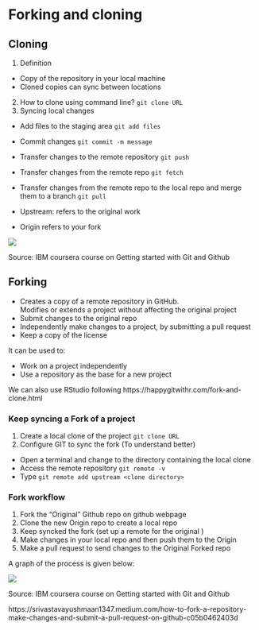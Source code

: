 
# Forking and cloning

## Cloning

1.  Definition

-   Copy of the repository in your local machine
-   Cloned copies can sync between locations

2.  How to clone using command line? `git clone URL`
3.  Syncing local changes

-   Add files to the staging area `git add files`

-   Commit changes `git commit -m message`

-   Transfer changes to the remote repository `git push`

-   Transfer changes from the remote repo `git fetch`

-   Transfer changes from the remote repo to the local repo and merge
    them to a branch `git pull`

-   Upstream: refers to the original work

-   Origin refers to your fork

![](images/Screenshot%202025-07-02%20at%2002.30.57-01.png)

Source: IBM coursera course on Getting started with Git and Github

## Forking

-   Creates a copy of a remote repository in GitHub.\
    Modifies or extends a project without affecting the original project
-   Submit changes to the original repo
-   Independently make changes to a project, by submitting a pull
    request
-   Keep a copy of the license

It can be used to:

-   Work on a project independently
-   Use a repository as the base for a new project

We can also use RStudio following
https://happygitwithr.com/fork-and-clone.html\

### Keep syncing a Fork of a project

1.  Create a local clone of the project `git clone URL`
2.  Configure GIT to sync the fork (To understand better)

-   Open a terminal and change to the directory containing the local
    clone
-   Access the remote repository `git remote -v`
-   Type `git remote add upstream <clone directory>`

### Fork workflow

1.  Fork the "Original" Github repo on github webpage
2.  Clone the new Origin repo to create a local repo
3.  Keep syncked the fork (set up a remote for the original )
4.  Make changes in your local repo and then push them to the Origin
5.  Make a pull request to send changes to the Original Forked repo

A graph of the process is given below:

![](images/Screenshot%202025-07-02%20at%2002.31.17.png)

Source: IBM coursera course on Getting started with Git and Github

https://srivastavayushmaan1347.medium.com/how-to-fork-a-repository-make-changes-and-submit-a-pull-request-on-github-c05b0462403d
